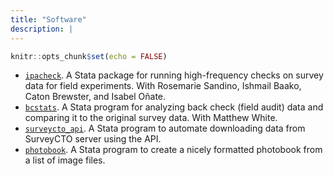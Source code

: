 ```yaml
---
title: "Software"
description: |
---
```


```r
knitr::opts_chunk$set(echo = FALSE)
```

- [`ipacheck`](https://github.com/PovertyAction/high-frequency-checks). A Stata package for running high-frequency checks on survey data for field experiments. With Rosemarie Sandino, Ishmail Baako, Caton Brewster, and Isabel Oñate. 
- [`bcstats`](https://github.com/PovertyAction/bcstats). A Stata program for analyzing back check (field audit) data and comparing it to the original survey data. With Matthew White.
- [`surveycto_api`](https://github.com/PovertyAction/surveycto_api). A Stata program to automate downloading data from SurveyCTO server using the API.
- [`photobook`](https://github.com/PovertyAction/photobook). A Stata program to create a nicely formatted photobook from a list of image files.

